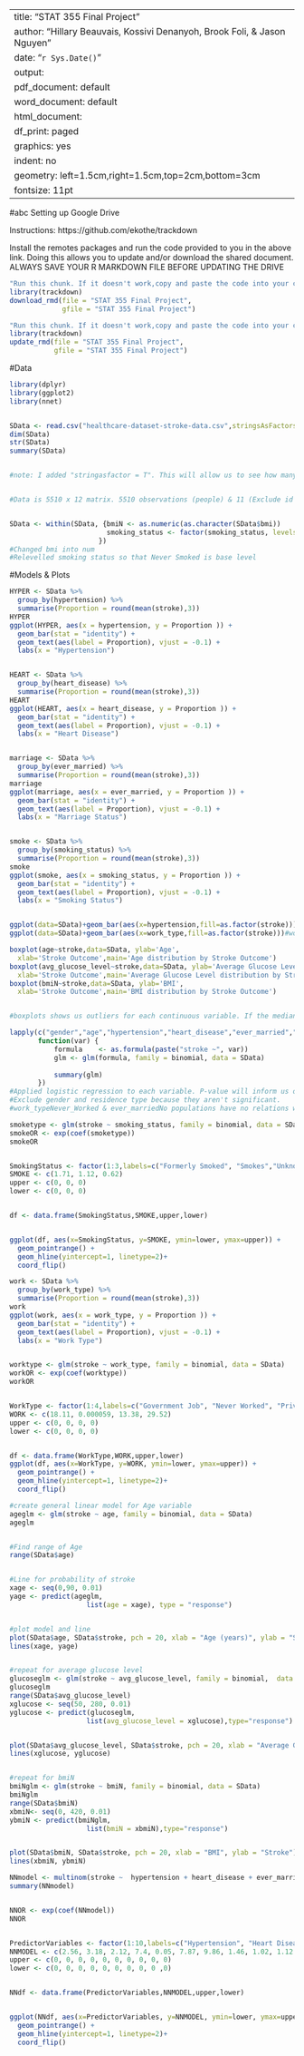 ﻿---
title: "STAT 355 Final Project"
author: "Hillary Beauvais, Kossivi Denanyoh, Brook Foli, & Jason Nguyen "
date: "`r Sys.Date()`"
output:
  pdf_document: default
  word_document: default
  html_document:
    df_print: paged
graphics: yes
indent: no
geometry: left=1.5cm,right=1.5cm,top=2cm,bottom=3cm
fontsize: 11pt
---
#abc Setting up Google Drive


Instructions: https://github.com/ekothe/trackdown


Install the remotes packages and run the code provided to you in the above link. Doing this allows you to update and/or download the shared document. ALWAYS SAVE YOUR R MARKDOWN FILE BEFORE UPDATING THE DRIVE
```{r Download Drive}
"Run this chunk. If it doesn't work,copy and paste the code into your console and run."
library(trackdown)
download_rmd(file = "STAT 355 Final Project", 
             gfile = "STAT 355 Final Project")
```


```{r Update Drive}
"Run this chunk. If it doesn't work,copy and paste the code into your console and run."
library(trackdown)
update_rmd(file = "STAT 355 Final Project", 
           gfile = "STAT 355 Final Project")
```


#Data
```{r Summary}
library(dplyr)
library(ggplot2)
library(nnet)


SData <- read.csv("healthcare-dataset-stroke-data.csv",stringsAsFactors = T)
dim(SData)
str(SData)
summary(SData)


#note: I added "stringasfactor = T". This will allow us to see how many participants are in each category in summary table. For example, now we can see that there are 2994 females, 2115 males, and 1 other in gender variable. We can also now see how participants are split up in ever_married, work_type, residence_type. BMI and smoking_status.


#Data is 5510 x 12 matrix. 5510 observations (people) & 11 (Exclude id because that's useless). 10 predictor variables and 1 outcome variable. Linear regression and logistic regression will be used. Some sort of figures should be produce (plot for models?)


SData <- within(SData, {bmiN <- as.numeric(as.character(SData$bmi))
                        smoking_status <- factor(smoking_status, levels = c("never smoked", "formerly smoked", "smokes", "Unknown"))
                      })
#Changed bmi into num
#Relevelled smoking status so that Never Smoked is base level
```
#Models & Plots
```{r Histograms & Plots}
HYPER <- SData %>%
  group_by(hypertension) %>%
  summarise(Proportion = round(mean(stroke),3))
HYPER
ggplot(HYPER, aes(x = hypertension, y = Proportion )) +
  geom_bar(stat = "identity") +
  geom_text(aes(label = Proportion), vjust = -0.1) +
  labs(x = "Hypertension")


HEART <- SData %>%
  group_by(heart_disease) %>%
  summarise(Proportion = round(mean(stroke),3))
HEART
ggplot(HEART, aes(x = heart_disease, y = Proportion )) +
  geom_bar(stat = "identity") +
  geom_text(aes(label = Proportion), vjust = -0.1) +
  labs(x = "Heart Disease")


marriage <- SData %>%
  group_by(ever_married) %>%
  summarise(Proportion = round(mean(stroke),3))
marriage
ggplot(marriage, aes(x = ever_married, y = Proportion )) +
  geom_bar(stat = "identity") +
  geom_text(aes(label = Proportion), vjust = -0.1) +
  labs(x = "Marriage Status")


smoke <- SData %>%
  group_by(smoking_status) %>%
  summarise(Proportion = round(mean(stroke),3))
smoke
ggplot(smoke, aes(x = smoking_status, y = Proportion )) +
  geom_bar(stat = "identity") +
  geom_text(aes(label = Proportion), vjust = -0.1) +
  labs(x = "Smoking Status")


ggplot(data=SData)+geom_bar(aes(x=hypertension,fill=as.factor(stroke)))# hypertension graph age vs stroke
ggplot(data=SData)+geom_bar(aes(x=work_type,fill=as.factor(stroke)))#work_type vs stroke
```


```{r Boxplots}
boxplot(age~stroke,data=SData, ylab='Age',
  xlab='Stroke Outcome',main='Age distribution by Stroke Outcome')
boxplot(avg_glucose_level~stroke,data=SData, ylab='Average Glucose Level',
  xlab='Stroke Outcome',main='Average Glucose Level distribution by Stroke Outcome')
boxplot(bmiN~stroke,data=SData, ylab='BMI',
  xlab='Stroke Outcome',main='BMI distribution by Stroke Outcome')


#boxplots shows us outliers for each continuous variable. If the median line (bold centered lines in box) is symmetrical within the interquartile range, we can assume that data is normally distributed and not skewed. Also observing the upward and downward shifts between the boxplots is useful. For example, in the age vs stroke outcome boxplot, the IQR for stroke = 0 is shifted downwards, compared to the IQR for stroke = 1 which is shifted upwards. This suggest that on average, most people who experience a stroke (stroke = 1) will be older.
```


```{r General Univariable Model}
lapply(c("gender","age","hypertension","heart_disease","ever_married","work_type","Residence_type","avg_glucose_level", "bmiN", "smoking_status"),
       function(var) {
           formula    <- as.formula(paste("stroke ~", var))
           glm <- glm(formula, family = binomial, data = SData)
           
           summary(glm)
       })
#Applied logistic regression to each variable. P-value will inform us on if the variable is significant enough to use in later models
#Exclude gender and residence type because they aren't significant.
#work_typeNever_Worked & ever_marriedNo populations have no relations with the stroke population because they're children... We already know that age is correlative with stroke. Age is a confounding variable.
```


```{r Smoking Status glm and plot}
smoketype <- glm(stroke ~ smoking_status, family = binomial, data = SData)
smokeOR <- exp(coef(smoketype))
smokeOR


SmokingStatus <- factor(1:3,labels=c("Formerly Smoked", "Smokes","Unknown"))
SMOKE <- c(1.71, 1.12, 0.62)
upper <- c(0, 0, 0)
lower <- c(0, 0, 0)


df <- data.frame(SmokingStatus,SMOKE,upper,lower)


ggplot(df, aes(x=SmokingStatus, y=SMOKE, ymin=lower, ymax=upper)) + 
  geom_pointrange() + 
  geom_hline(yintercept=1, linetype=2)+
  coord_flip() 
```


```{r Work Type}
work <- SData %>%
  group_by(work_type) %>%
  summarise(Proportion = round(mean(stroke),3))
work
ggplot(work, aes(x = work_type, y = Proportion )) +
  geom_bar(stat = "identity") +
  geom_text(aes(label = Proportion), vjust = -0.1) +
  labs(x = "Work Type")


worktype <- glm(stroke ~ work_type, family = binomial, data = SData)
workOR <- exp(coef(worktype))
workOR


WorkType <- factor(1:4,labels=c("Government Job", "Never Worked", "Private", "Self Employed"))
WORK <- c(18.11, 0.000059, 13.38, 29.52)
upper <- c(0, 0, 0, 0)
lower <- c(0, 0, 0, 0)


df <- data.frame(WorkType,WORK,upper,lower)
ggplot(df, aes(x=WorkType, y=WORK, ymin=lower, ymax=upper)) + 
  geom_pointrange() + 
  geom_hline(yintercept=1, linetype=2)+
  coord_flip() 
```


```{r Numerical Variables: Age, Glucose, & BMI Figures}
#create general linear model for Age variable
ageglm <- glm(stroke ~ age, family = binomial, data = SData)
ageglm


#Find range of Age
range(SData$age)


#Line for probability of stroke
xage <- seq(0,90, 0.01)
yage <- predict(ageglm, 
                   list(age = xage), type = "response")


#plot model and line
plot(SData$age, SData$stroke, pch = 20, xlab = "Age (years)", ylab = "Stroke")
lines(xage, yage)


#repeat for average glucose level
glucoseglm <- glm(stroke ~ avg_glucose_level, family = binomial,  data = SData)
glucoseglm
range(SData$avg_glucose_level)
xglucose <- seq(50, 280, 0.01)
yglucose <- predict(glucoseglm, 
                   list(avg_glucose_level = xglucose),type="response")


plot(SData$avg_glucose_level, SData$stroke, pch = 20, xlab = "Average Glucose Level", ylab = "Stroke")
lines(xglucose, yglucose)


#repeat for bmiN
bmiNglm <- glm(stroke ~ bmiN, family = binomial, data = SData)
bmiNglm
range(SData$bmiN)
xbmiN<- seq(0, 420, 0.01)
ybmiN <- predict(bmiNglm, 
                   list(bmiN = xbmiN),type="response")


plot(SData$bmiN, SData$stroke, pch = 20, xlab = "BMI", ylab = "Stroke")
lines(xbmiN, ybmiN)
```


```{r Non-Numerical Variable Model & Plot}
NNmodel <- multinom(stroke ~  hypertension + heart_disease + ever_married + work_type + smoking_status,  data = SData)
summary(NNmodel)


NNOR <- exp(coef(NNmodel))
NNOR


PredictorVariables <- factor(1:10,labels=c("Hypertension", "Heart Disease","Marriage", "Government Job", "Never Worked", "Private Work", "Self-employed", "Formerly Smoked","Smokes","Unknown"))
NNMODEL <- c(2.56, 3.18, 2.12, 7.4, 0.05, 7.87, 9.86, 1.46, 1.02, 1.12 )
upper <- c(0, 0, 0, 0, 0, 0, 0, 0, 0, 0)
lower <- c(0, 0, 0, 0, 0, 0, 0, 0, 0 ,0)


NNdf <- data.frame(PredictorVariables,NNMODEL,upper,lower)


ggplot(NNdf, aes(x=PredictorVariables, y=NNMODEL, ymin=lower, ymax=upper)) + 
  geom_pointrange() + 
  geom_hline(yintercept=1, linetype=2)+
  coord_flip()


```